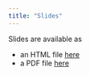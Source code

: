 ```yaml
---
title: "Slides"
---
```


Slides are available as 

  - an HTML file <a href="slides/slide_deck.html" target="_blank">here</a>
  - a PDF file <a href="slides/slide_deck.pdf" target = "_blank">here</a>
  
<!--  
  - a running HTML document <a href="slides/slide_document.html" target = "blank">here</a>
-->  